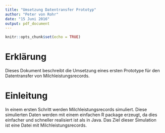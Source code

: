 ```yaml
---
title: "Umsetzung Datentransfer Prototyp"
author: "Peter von Rohr"
date: "15 Juni 2016"
output: pdf_document
---
```


```r
knitr::opts_chunk$set(echo = TRUE)
```

# Erklärung
Dieses Dokument beschreibt die Umsetzung eines ersten Prototype für den Datentransfer von Milchleistungsrecords.


# Einleitung
In einem ersten Schritt werden Milchleistungsrecords simuliert. Diese simulierten Daten werden mit einem einfachen R package erzeugt, da dies einfacher und schneller realisiert ist als in Java. Das Ziel dieser Simulation ist eine Datei mit Milchleistungsrecords. 
